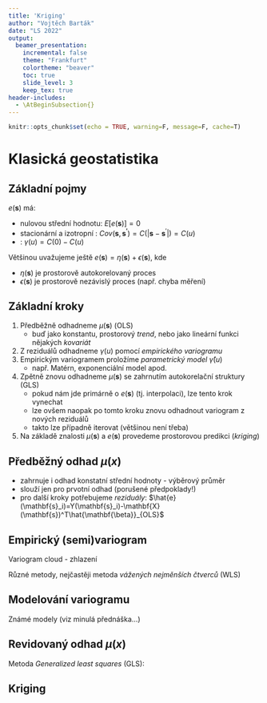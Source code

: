 ```yaml
---
title: 'Kriging'
author: "Vojtěch Barták"
date: "LS 2022"
output:
  beamer_presentation:  
    incremental: false  
    theme: "Frankfurt"  
    colortheme: "beaver"  
    toc: true   
    slide_level: 3
    keep_tex: true
header-includes: 
  - \AtBeginSubsection{} 
---
```


```r
knitr::opts_chunk$set(echo = TRUE, warning=F, message=F, cache=T)
```

# Klasická geostatistika

## Základní pojmy
\small

\begin{alertblock}{Model}

Pro libovolné místo $\mathbf{s} \in D$ omezené části roviny $D \subset{\mathbb{R}^2}$:

$$Y(\mathbf{s})=\mu(\mathbf{s})+e(\mathbf{s})$$

$\mu(\mathbf{s})=E\left[Y(\mathbf{s})\right]$ je deterministická, spojitá funkce (\emph{střední hodnota})

$e(\mathbf{s})$ je náhodný "chybový" proces 

\end{alertblock}

$e(\mathbf{s})$ má:

- nulovou střední hodnotu: $E\left[e(\mathbf{s})\right]=0$
- stacionární a izotropní \emph{kovarianční funkci}: $Cov(\mathbf{s},\mathbf{s^\prime})=C(|\mathbf{s}-\mathbf{s}^\prime|)=C(u)$
- \emph{Variogram}: $\gamma(u)=C(0)-C(u)$

Většinou uvažujeme ještě $e(\mathbf{s})=\eta(\mathbf{s})+\epsilon(\mathbf{s})$, kde

- $\eta(\mathbf{s})$ je prostorově autokorelovaný proces
- $\epsilon(\mathbf{s})$ je prostorově nezávislý proces (např. chyba měření)

## Základní kroky
\small

1. Předběžně odhadneme $\mu(\mathbf{s})$ (OLS)
    -  buď jako konstantu, prostorový *trend*, nebo jako lineární funkci nějakých *kovariát*
2. Z reziduálů odhadneme $\gamma(u)$ pomocí *empirického variogramu*
3. Empirickým variogramem proložíme *parametrický model* $\hat{\gamma}(u)$
    - např. Matérn, exponenciální model apod.
4. Zpětně znovu odhadneme $\mu(\mathbf{s})$ se zahrnutím autokorelační struktury (GLS)
    - pokud nám jde primárně o $e(\mathbf{s})$ (tj. interpolaci), lze tento krok vynechat
    - lze ovšem naopak po tomto kroku znovu odhadnout variogram z nových reziduálů
    - takto lze případně iterovat (většinou není třeba)
5. Na základě znalosti $\mu(\mathbf{s})$ a $e(\mathbf{s})$ provedeme prostorovou predikci (*kriging*)

## Předběžný odhad $\mu(x)$
\small

\begin{alertblock}{Ordinary Least Squares regression}
Uvažujeme lineární model

$$\mu(\mathbf{s},\mathbf{\beta})=\mathbf{X}(\mathbf{s})^T\mathbf{\beta}$$
kde $\mathbf{X}(\mathbf{s})$ je vektor kovariát a $\mathbf{\beta}$ je vektor regresních koeficientů. Odhad, který minimalizuje $\sum_{i=1}^n\left[Y(\mathbf{s}_i)-\mathbf{X}(\mathbf{s}_i)^T\mathbf{\beta}\right]^2$, je

$$\hat{\mathbf{\beta}}_{OLS}=(\mathbf{X}^T\mathbf{X})^{-1}\mathbf{X}^T\mathbf{Y}$$

kde $\mathbf{X}=[\mathbf{X}(\mathbf{s}_1),\mathbf{X}(\mathbf{s}_2),...,\mathbf{X}(\mathbf{s}_n)]^T$ a $\mathbf{Y}=[Y(\mathbf{s}_1),Y(\mathbf{s}_2),...,Y(\mathbf{s}_n)]^T$.

\end{alertblock}

- zahrnuje i odhad konstatní střední hodnoty - výběrový průměr
- slouží jen pro prvotní odhad (porušené předpoklady!)
- pro další kroky potřebujeme *reziduály*: $\hat{e}(\mathbf{s}_i)=Y(\mathbf{s}_i)-\mathbf{X}(\mathbf{s})^T\hat{\mathbf{\beta}}_{OLS}$

## Empirický (semi)variogram
\small

Variogram cloud - zhlazení

Různé metody, nejčastěji metoda *vážených nejměnších čtverců* (WLS)

## Modelování variogramu
\small

Známé modely (viz minulá přednáška...)

## Revidovaný odhad $\mu(x)$
\small

Metoda *Generalized least squares* (GLS):

## Kriging
\small
